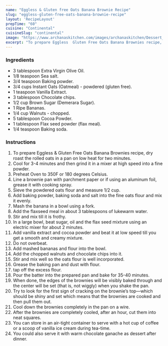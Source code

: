 ---
name: "Eggless & Gluten free Oats Banana Brownie Recipe"
slug: "eggless-gluten-free-oats-banana-brownie-recipe"
layout: 'RecipeLayout'
prepTime: "60"
cuisine: "Continental"
cuisineSlug: "continental"
image: "https://www.archanaskitchen.com/images/archanaskitchen/Dessert_Cakes/eggless-oats-banana-brownie-recipe.jpg"
excerpt: "To prepare Eggless  Gluten Free Oats Banana Brownies recipe, dry roast the rolled oats in a pan on low heat for two minutes"
---

### Ingredients

- 3 tablespoon Extra Virgin Olive Oil.
- 1/8 teaspoon Sea salt.
- 3/4 teaspoon Baking powder.
- 3/4 cups Instant Oats (Oatmeal) - powdered (gluten free).
- 1 teaspoon Vanilla Extract.
- 3 tablespoon Chocolate chips.
- 1/2 cup Brown Sugar (Demerara Sugar).
- 1 Ripe Bananas.
- 1/4 cup Walnuts - chopped.
- 5 tablespoon Cocoa Powder.
- 1 tablespoon Flax seed powder (flax meal).
- 1/4 teaspoon Baking soda.

### Instructions

1. To prepare Eggless & Gluten Free Oats Banana Brownies recipe, dry roast the rolled oats in a pan on low heat for two minutes.
1. Cool for 3-4 minutes and then grind it in a mixer at high speed into a fine powder.
1. Preheat Oven to 350F or 180 degrees Celsius.
1. Line a brownie pan with parchment paper or if using an aluminum foil, grease it with cooking spray.
1. Sieve the powdered oats flour and measure 1/2 cup.
1. Add baking powder, baking soda and salt into the fine oats flour and mix it evenly.
1. Mash the banana in a bowl using a fork.
1. Add the flaxseed meal in about 3 tablespoons of lukewarm water.
1. Stir and mix till it is frothy.
1. In a large bowl, beat sugar, oil and the flax seed mixture using an electric mixer for about 2 minutes.
1. Add vanilla extract and cocoa powder and beat it at low speed till you get a smooth and creamy mixture.
1. Do not overbeat.
1. Add mashed bananas and flour into the bowl.
1. Add the chopped walnuts and chocolate chips into it.
1. Stir and mix well so the oats flour is well incorporated.
1. Grease the baking pan and dust with flour.
1. tap off the excess flour.
1. Pour the batter into the prepared pan and bake for 35-40 minutes.
1. When done, the edges of the brownies will be visibly baked through and the center will be set (that is, not wiggly) when you shake the pan.
1. Try to look for the first sign of cracking on the brownie’s top—which should be shiny and set which means that the brownies are cooked and then pull them out.
1. Cool down the brownies completely in the pan on a wire.
1. After the brownies are completely cooled, after an hour, cut them into neat squares.
1. You can store in an air-tight container to serve with a hot cup of coffee or a scoop of vanilla ice cream during tea-time.
1. You could also serve it with warm chocolate ganache as dessert after dinner.
